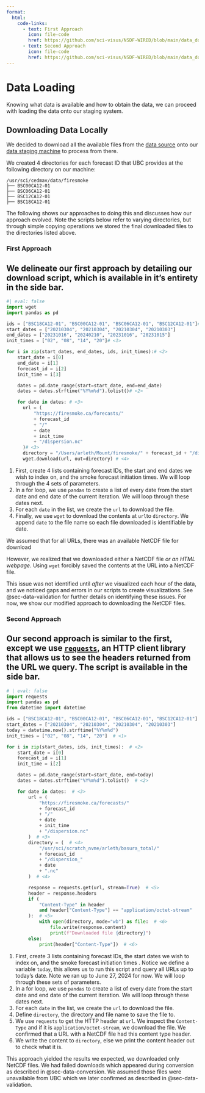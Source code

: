 ```yaml
---
format:
  html:
    code-links:
      - text: First Approach
        icon: file-code
        href: https://github.com/sci-visus/NSDF-WIRED/blob/main/data_download/get_data_v0.py
      - text: Second Approach
        icon: file-code
        href: https://github.com/sci-visus/NSDF-WIRED/blob/main/data_download/get_data_v1.py
---
```


# Data Loading {#sec-data-loading}

Knowing what data is available and how to obtain the data, we can proceed with loading the data onto our staging system.

## Downloading Data Locally

We decided to download all the available files from the [data source](data_source.qmd) onto our [data staging machine](sys_specs.qmd) to process from there. 

We created 4 directories for each forecast ID that UBC provides at the following directory on our machine:
```
/usr/sci/cedmav/data/firesmoke
├── BSC00CA12-01
├── BSC06CA12-01
├── BSC12CA12-01
├── BSC18CA12-01
```

The following shows our approaches to doing this and discusses how our approach evolved. Note the scripts below refer to varying directories, but through simple copying operations we stored the final downloaded files to the directories listed above.

### First Approach

We delineate our first approach by detailing our download script, which is available in it's entirety in the side bar.
---
```python
#| eval: false
import wget
import pandas as pd

ids = ["BSC18CA12-01", "BSC00CA12-01", "BSC06CA12-01", "BSC12CA12-01"]# <1>
start_dates = ["20210304", "20210304", "20210304", "20210303"]
end_dates = ["20231016", "20240210", "20231016", "20231015"]
init_times = ["02", "08", "14", "20"]# <1>

for i in zip(start_dates, end_dates, ids, init_times):# <2>
    start_date = i[0]
    end_date = i[1]
    forecast_id = i[2]
    init_time = i[3]

    dates = pd.date_range(start=start_date, end=end_date)
    dates = dates.strftime("%Y%m%d").tolist()# <2>

    for date in dates: # <3>
      url = (
          "https://firesmoke.ca/forecasts/"
          + forecast_id
          + "/"
          + date
          + init_time
          + "/dispersion.nc"
      )# <3>
      directory = "/Users/arleth/Mount/firesmoke/" + forecast_id + "/dispersion_" + date + ".nc" # <4>
      wget.download(url, out=directory) # <4>
```
1. First, create 4 lists containing forecast IDs, the start and end dates we wish to index on, and the smoke forecast initiation times. We will loop through the 4 sets of parameters.
2. In a for loop, we use `pandas` to create a list of every date from the start date and end date of the current iteration. We will loop through these dates next.
3. For each `date` in the list, we create the `url` to download the file.
4. Finally, we use `wget` to download the contents at `url`to `directory`. We append `date` to the file name so each file downloaded is identifiable by date.

We assumed that for all URLs, there was an available NetCDF file for download 

However, we realized that we downloaded either a NetCDF file *or an HTML webpage*. Using `wget` forcibly saved the contents at the URL into a NetCDF file.

This issue was not identified until *after* we visualized each hour of the data, and we noticed gaps and errors in our scripts to create visualizations. See @sec-data-validation for further details on identifying these issues. For now, we show our modified approach to downloading the NetCDF files.

### Second Approach

Our second approach is similar to the first, except we use [`requests`](https://requests.readthedocs.io/en/latest/), an HTTP client library that allows us to see the headers returned from the URL we query. The script is available in the side bar.
---
```python
# | eval: false
import requests
import pandas as pd
from datetime import datetime

ids = ["BSC18CA12-01", "BSC00CA12-01", "BSC06CA12-01", "BSC12CA12-01"]  # <1>
start_dates = ["20210304", "20210304", "20210304", "20210303"]
today = datetime.now().strftime("%Y%m%d")
init_times = ["02", "08", "14", "20"]  # <1>

for i in zip(start_dates, ids, init_times):  # <2>
    start_date = i[0]
    forecast_id = i[1]
    init_time = i[2]

    dates = pd.date_range(start=start_date, end=today)
    dates = dates.strftime("%Y%m%d").tolist()  # <2>

    for date in dates:  # <3>
        url = (
            "https://firesmoke.ca/forecasts/"
            + forecast_id
            + "/"
            + date
            + init_time
            + "/dispersion.nc"
        )  # <3>
        directory = (  # <4>
            "/usr/sci/scratch_nvme/arleth/basura_total/"
            + forecast_id
            + "/dispersion_"
            + date
            + ".nc"
        )  # <4>

        response = requests.get(url, stream=True)  # <5>
        header = response.headers
        if (
            "Content-Type" in header
            and header["Content-Type"] == "application/octet-stream"
        ):  # <5>
            with open(directory, mode="wb") as file:  # <6>
                file.write(response.content)
                print(f"Downloaded file {directory}")
        else:
            print(header["Content-Type"])  # <6>
```
1. First, create 3 lists containing forecast IDs, the start dates we wish to index on, and the smoke forecast initiation times . Notice we define a variable `today`, this allows us to run this script and query all URLs up to today's date. Note we ran up to June 27, 2024 for now. We will loop through these sets of parameters.
2. In a for loop, we use `pandas` to create a list of every date from the start date and end date of the current iteration. We will loop through these dates next.
3. For each `date` in the list, we create the `url` to download the file.
4. Define `directory`, the directory and file name to save the file to.
5. We use `requests` to get the HTTP header at `url`. We inspect the `Content-Type` and if it is `application/octet-stream`, we download the file. We confirmed that a URL with a NetCDF file had this content type header. 
6. We write the content to `directory`, else we print the content header out to check what it is.

This approach yielded the results we expected, we downloaded only NetCDF files. We had failed downloads which appeared during conversion as described in @sec-data-conversion. We assumed those files were unavailable from UBC which we later confirmed as described in @sec-data-validation.